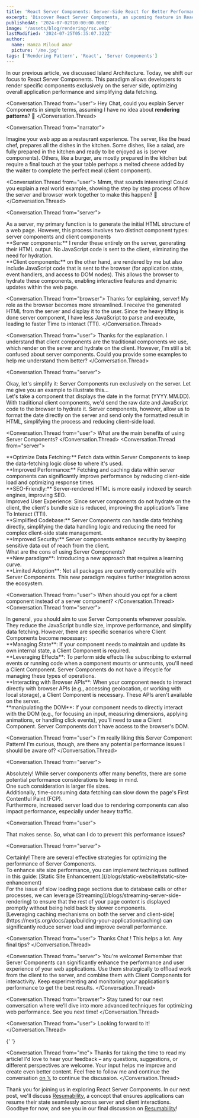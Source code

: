 ```yaml
---
title: 'React Server Components: Server-Side React for Better Performance'
excerpt: 'Discover React Server Components, an upcoming feature in React that enables server-side rendering of components.'
publishedAt: '2024-07-02T10:00:00.000Z'
image: '/assets/blog/rendering/rsc.webp'
lastModified: '2024-07-25T05:35:07.322Z'
author:
  name: Hamza Miloud amar
  picture: '/me.jpg'
tags: ['Rendering Pattern', 'React', 'Server Components']
---
```


In our previous article, we discussed Island Architecture. Today, we shift our focus to React Server Components. This paradigm allows developers to render specific components exclusively on the server side, optimizing overall application performance and simplifying data fetching.

<Conversation>

<Conversation.Thread from="user">
  Hey Chat, could you explain Server Components in simple terms,
  assuming I have no idea about **rendering patterns**? 🤔
</Conversation.Thread>

<Conversation.Thread from="narrator">
  <div>
    Imagine your web app as a restaurant experience. The server, like
    the head chef, prepares all the dishes in the kitchen. Some
    dishes, like a salad, are fully prepared in the kitchen and ready
    to be enjoyed as is (server components). Others, like a burger,
    are mostly prepared in the kitchen but require a final touch at
    the your table perhaps a melted cheese added by the waiter to
    complete the perfect meal (client component).
  </div>
</Conversation.Thread>

<Conversation.Thread from="user">
  Mmm, that sounds interesting! Could you explain a real world
  example, showing the step by step process of how the server and
  browser work together to make this happen? 🤔
</Conversation.Thread>

<Conversation.Thread from="server">
  <div>
    As a server, my primary function is to generate the initial HTML
    structure of a web page. However, this process involves two
    distinct component types: server components and client components
  </div>
  <div>
    **Server components:** I render these entirely on the server,
    generating their HTML output. No JavaScript code is sent to the
    client, eliminating the need for hydration.
  </div>
  <div>
    **Client components:** on the other hand, are rendered by me but
    also include JavaScript code that is sent to the browser (for
    application state, event handlers, and access to DOM nodes). This
    allows the browser to hydrate these components, enabling
    interactive features and dynamic updates within the web page.
  </div>
</Conversation.Thread>

<Conversation.Thread from="browser">
  Thanks for explaining, server! My role as the browser becomes more
  streamlined. I receive the generated HTML from the server and
  display it to the user. Since the heavy lifting is done server
  component, I have less JavaScript to parse and execute, leading to
  faster Time to interact (TTI).
</Conversation.Thread>

<Conversation.Thread from="user">
  Thanks for the explanation. I understand that client components are
  the traditional components we use, which render on the server and
  hydrate on the client. However, I'm still a bit confused about
  server components. Could you provide some examples to help me
  understand them better?
</Conversation.Thread>

<Conversation.Thread from="server">
  <div>
    Okay, let's simplify it: Server Components run exclusively on the
    server. Let me give you an example to illustrate this...
  </div>
  <div>
    Let's take a component that displays the date in the format
    (YYYY.MM.DD). With traditional client components, we'd send the
    raw date and JavaScript code to the browser to hydrate it. Server
    components, however, allow us to format the date directly on the
    server and send only the formatted result in HTML, simplifying the
    process and reducing client-side load.
  </div>
</Conversation.Thread>

<Conversation.Thread from="user">
  What are the main benefits of using Server Components?
</Conversation.Thread>
<Conversation.Thread from="server">

  <div> **Optimize Data Fetching:** Fetch data within Server Components to keep the data-fetching logic close to where it's used.</div>
  <div>
    **Improved Performance:** Fetching and caching data within server
    components can significantly improve performance by reducing
    client-side load and optimizing response times.
  </div>
  <div>
    **SEO-Friendly:** Server-rendered HTML is more easily indexed by
    search engines, improving SEO.
  </div>
  <div>
   Improved User Experience: Since server components do not hydrate on the client, the client's bundle size is reduced, improving the application's Time To Interact (TTI).
  </div>
  <div>
    **Simplified Codebase:** Server Components can handle data
    fetching directly, simplifying the data handling logic and
    reducing the need for complex client-side state management.
  </div>
  <div>
    **Improved Security:** Server components enhance security by
    keeping sensitive data out of reach from the client.
  </div>
</Conversation.Thread>
<Conversation.Thread from="user">
  What are the cons of using Server Components?
</Conversation.Thread>
<Conversation.Thread from="server">
  <div>
    **New paradigm**: Introducing a new approach that requires a
    learning curve.
  </div>
  <div>
    **Limited Adoption**: Not all packages are currently compatible
    with Server Components. This new paradigm requires further
    integration across the ecosystem.
  </div>
</Conversation.Thread>

<Conversation.Thread from="user">
  When should you opt for a client component instead of a server
  component?
</Conversation.Thread>
<Conversation.Thread from="server">
  <div>
    In general, you should aim to use Server Components whenever
    possible. They reduce the JavaScript bundle size, improve
    performance, and simplify data fetching. However, there are
    specific scenarios where Client Components become necessary:
  </div>
  <div>
    **Managing State**: If your component needs to maintain and update
    its own internal state, a Client Component is required.
  </div>
  <div>
    **Leveraging Effects**: To perform side effects like subscribing
    to external events or running code when a component mounts or
    unmounts, you'll need a Client Component. Server Components do not
    have a lifecycle for managing these types of operations.
  </div>
  <div>
    **Interacting with Browser APIs**: When your component needs to
    interact directly with browser APIs (e.g., accessing geolocation,
    or working with local storage), a Client Component is necessary.
    These APIs aren't available on the server.
  </div>
  <div>
    **manipulating the DOM**: If your component needs to directly
    interact with the DOM (e.g., for focusing an input, measuring
    dimensions, applying animations, or handling click events), you'll
    need to use a Client Component. Server Components don't have
    access to the browser's DOM.
  </div>
</Conversation.Thread>

<Conversation.Thread from="user">
  I'm really liking this Server Component Pattern! I'm curious,
  though, are there any potential performance issues I should be aware
  of?
</Conversation.Thread>

<Conversation.Thread from="server">
  <div>
    Absolutely! While server components offer many benefits, there are
    some potential performance considerations to keep in mind.
  </div>
  <div>One such consideration is larger file sizes.</div>
  <div>
    Additionally, time-consuming data fetching can slow down the
    page's First Contentful Paint (FCP).
  </div>
  <div>
    Furthermore, increased server load due to rendering components can
    also impact performance, especially under heavy traffic.
  </div>
</Conversation.Thread>

<Conversation.Thread from="user">
  <div>
    That makes sense. So, what can I do to prevent this performance
    issues?
  </div>
</Conversation.Thread>

<Conversation.Thread from="server">
  <div>
    Certainly! There are several effective strategies for optimizing
    the performance of Server Components.
  </div>
  <div>
    To enhance site size performance, you can implement techniques
    outlined in this guide: [Static Site
    Enhancement.](/blogs/static-website#static-site-enhancement)
  </div>
  <div>
    For the issue of slow loading page sections due to database calls
    or other processes, we can leverage
    [Streaming](/blogs/streaming-server-side-rendering) to ensure that
    the rest of your page content is displayed promptly without being
    held back by slower components.
  </div>
  <div>
    [Leveraging caching mechanisms on both the server and
    client-side](https://nextjs.org/docs/app/building-your-application/caching)
    can significantly reduce server load and improve overall
    performance.
  </div>
</Conversation.Thread>

<Conversation.Thread from="user">
  Thanks Chat ! This helps a lot. Any final tips?
</Conversation.Thread>

<Conversation.Thread from="server">
  You're welcome! Remember that Server Components can significantly
  enhance the performance and user experience of your web
  applications. Use them strategically to offload work from the client
  to the server, and combine them with Client Components for
  interactivity. Keep experimenting and monitoring your application’s
  performance to get the best results.
</Conversation.Thread>

<Conversation.Thread from="browser">
  Stay tuned for our next conversation where we’ll dive into more
  advanced techniques for optimizing web performance. See you next
  time!
</Conversation.Thread>

<Conversation.Thread from="user">
  Looking forward to it!
</Conversation.Thread>

{' '}

<Conversation.Thread from="me">
  Thanks for taking the time to read my article! I'd love to hear your
  feedback – any questions, suggestions, or different perspectives are
  welcome. Your input helps me improve and create even better content.
  Feel free to follow me and continue the conversation [on
  𝕏](https://x.com/HamzaMiloudAma1) to continue the discussion.
</Conversation.Thread>

</Conversation>

Thank you for joining us in exploring React Server Components. In our next
post, we'll discuss [Resumability](/blogs/resumability),
a concept that ensures applications can resume their state seamlessly across
server and client interactions. Goodbye for now, and see you in our final
discussion on [Resumability](/blogs/resumability)!
